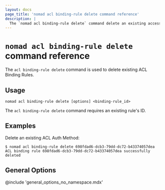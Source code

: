 ```yaml
---
layout: docs
page_title: 'nomad acl binding-rule delete command reference'
description: |
  The `nomad acl binding-rule delete` command delete an existing access control list (ACL) binding rule.
---
```


# `nomad acl binding-rule delete` command reference

The `acl binding-rule delete` command is used to delete existing ACL Binding Rules.

## Usage

```plaintext
nomad acl binding-rule delete [options] <binding-rule_id>
```

The `acl binding-rule delete` command requires an existing rule's ID.

## Examples

Delete an existing ACL Auth Method:

```shell-session
$ nomad acl binding-rule delete 698fdad6-dcb3-79dd-dc72-b43374057dea
ACL binding rule 698fdad6-dcb3-79dd-dc72-b43374057dea successfully deleted
```

## General Options

@include 'general_options_no_namespace.mdx'
